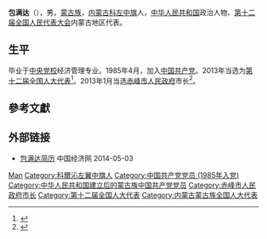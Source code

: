 '''包满达'''（{{bd|1958年|3月|}}），男，[[蒙古族|蒙古族]]，[[内蒙古|内蒙古]][[科左中旗|科左中旗]]人，[[中华人民共和国|中华人民共和国]]政治人物、[[第十二届全国人民代表大会|第十二届全国人民代表大会]]内蒙古地区代表。

== 生平 ==
毕业于[[中央党校|中央党校]]经济管理专业。1985年4月，加入[[中国共产党|中国共产党]]。2013年当选为[[第十二届全国人大代表|第十二届全国人大代表]]<ref>{{cite news|title=全国人大代表信息-包满达|url=http://210.82.31.1:8084/delegate/viewDelegate.action?dbid=120308|accessdate=2013-03-28|newspaper=全国人大网|archive-url=https://web.archive.org/web/20150712071309/http://www.npc.gov.cn/delegate/viewDelegate.action?dbid=120308|archive-date=2015-07-12|dead-url=yes}}</ref>。2013年1月当选[[赤峰市人民政府|赤峰市人民政府]]市长<ref>{{cite web|accessdate=2014-06-03|url=http://district.ce.cn/newarea/sddy/201301/15/t20130115_24028356.shtml|title=钱荣旭当选赤峰市人大主任 包满达当选市长|publisher=[[中国经济网|中国经济网]]|archive-date=2015-12-13|archive-url=https://web.archive.org/web/20151213084541/http://district.ce.cn/newarea/sddy/201301/15/t20130115_24028356.shtml|dead-url=no}}</ref>。

== 參考文獻 ==
{{reflist}}

== 外部链接 ==
* [http://district.ce.cn/newarea/sddy/201301/15/t20130115_24028356_1.shtml 包满达简历] {{Wayback|url=http://district.ce.cn/newarea/sddy/201301/15/t20130115_24028356_1.shtml |date=20150714230403 }} 中国经济网 2014-05-03

{{Authority control}}
{{DEFAULTSORT:Bao包}}
[[Category:包姓|Man]]
[[Category:科爾沁左翼中旗人|Category:科爾沁左翼中旗人]]
[[Category:中国共产党党员_(1985年入党)|Category:中国共产党党员 (1985年入党)]]
[[Category:中华人民共和国建立后的蒙古族中国共产党党员|Category:中华人民共和国建立后的蒙古族中国共产党党员]]
[[Category:赤峰市人民政府市长|Category:赤峰市人民政府市长]]
[[Category:第十二届全国人大代表|Category:第十二届全国人大代表]]
[[Category:内蒙古蒙古族全国人大代表|Category:内蒙古蒙古族全国人大代表]]

{{中华人民共和国官员小作品}}